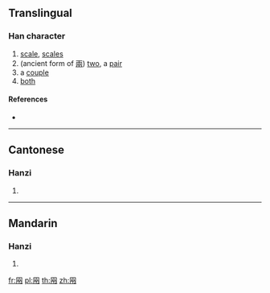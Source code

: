 {{character info/new}}
==Translingual==

===Han character===
{{Han char|rn=11|rad=入|as=05|sn=7|four=|canj=BLOO|ids=⿵冂⿲入丨入}}

#  [[scale]], [[scales]]
#  (ancient form of [[兩]]) [[two]], a [[pair]]
# a [[couple]]
# [[both]]

====References====
* {{Han ref|kx=0126.100|hdz=10100.080|uh=34B3|ud=13491}}

----

==Cantonese==

===Hanzi===
{{yue-hanzi|jyut=[[loeng5]]|y=leung5}}

# {{defn|lang=yue|sort=入05}}

----

==Mandarin==

===Hanzi===
{{cmn-hanzi|pin=[[liǎng]] ([[liang3]])|wg=liang<sup>3</sup>}}

# {{defn|lang=cmn|sort=入05}}

[[fr:㒳]]
[[pl:㒳]]
[[th:㒳]]
[[zh:㒳]]